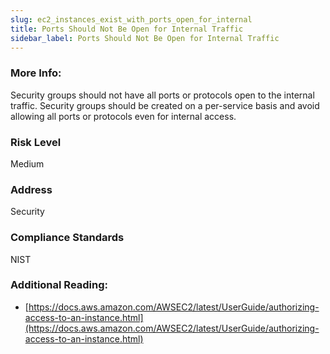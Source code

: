 ```yaml
---
slug: ec2_instances_exist_with_ports_open_for_internal
title: Ports Should Not Be Open for Internal Traffic
sidebar_label: Ports Should Not Be Open for Internal Traffic
---
```


### More Info:

Security groups should not have all ports or protocols open to the internal traffic. Security groups should be created on a per-service basis and avoid allowing all ports or protocols even for internal access.

### Risk Level

Medium

### Address

Security

### Compliance Standards

NIST

### Additional Reading:

- [https://docs.aws.amazon.com/AWSEC2/latest/UserGuide/authorizing-access-to-an-instance.html](https://docs.aws.amazon.com/AWSEC2/latest/UserGuide/authorizing-access-to-an-instance.html) 

